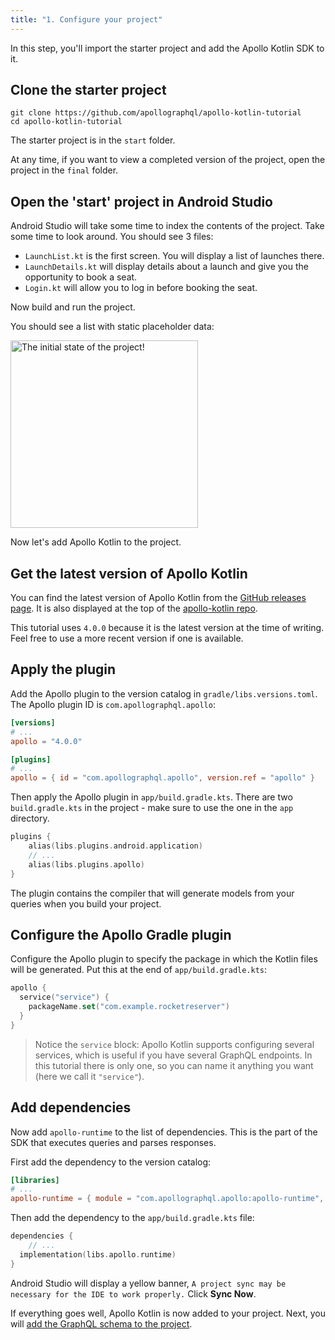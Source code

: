 ```yaml
---
title: "1. Configure your project"
---
```


In this step, you'll import the starter project and add the Apollo Kotlin SDK to it.

## Clone the starter project

```
git clone https://github.com/apollographql/apollo-kotlin-tutorial
cd apollo-kotlin-tutorial
```

The starter project is in the `start` folder. 

At any time, if you want to view a completed version of the project, open the project in the `final` folder.

## Open the 'start' project in Android Studio

Android Studio will take some time to index the contents of the project. Take some time to look around. You should see 3 files:

* `LaunchList.kt` is the first screen. You will display a list of launches there.
* `LaunchDetails.kt` will display details about a launch and give you the opportunity to book a seat.
* `Login.kt` will allow you to log in before booking the seat.

Now build and run the project.

You should see a list with static placeholder data:

<img src="images/initial.png" alt="The initial state of the project!" class="screenshot" width="300"/>

Now let's add Apollo Kotlin to the project.

## Get the latest version of Apollo Kotlin

You can find the latest version of Apollo Kotlin from the [GitHub releases page](https://github.com/apollographql/apollo-kotlin/releases). It is also displayed at the top of the [apollo-kotlin repo](https://github.com/apollographql/apollo-kotlin/).

This tutorial uses `4.0.0` because it is the latest version at the time of writing. Feel free to use a more recent version if one is available.

## Apply the plugin

Add the Apollo plugin to the version catalog in `gradle/libs.versions.toml`. The Apollo plugin ID is `com.apollographql.apollo`:

```toml title="gradle/libs.versions.toml"
[versions]
# ...
apollo = "4.0.0"

[plugins]
# ...
apollo = { id = "com.apollographql.apollo", version.ref = "apollo" }
```

Then apply the Apollo plugin in `app/build.gradle.kts`. There are two `build.gradle.kts` in the project - make sure to use the one in the `app` directory.

```kotlin title="app/build.gradle.kts"
plugins {
    alias(libs.plugins.android.application)
    // ...
    alias(libs.plugins.apollo)
}
```

The plugin contains the compiler that will generate models from your queries when you build your project.

## Configure the Apollo Gradle plugin

Configure the Apollo plugin to specify the package in which the Kotlin files will be generated. Put this at the end of `app/build.gradle.kts`:

```kotlin title="app/build.gradle.kts"
apollo {
  service("service") {
    packageName.set("com.example.rocketreserver")
  }
}
```

> Notice the `service` block: Apollo Kotlin supports configuring several services, which is useful if you have several GraphQL endpoints. In this tutorial there is only one, so you can name it anything you want (here we call it `"service"`). 

## Add dependencies

Now add `apollo-runtime` to the list of dependencies. This is the part of the SDK that executes queries and parses responses.

First add the dependency to the version catalog:

```toml title="gradle/libs.versions.toml"
[libraries]
# ...
apollo-runtime = { module = "com.apollographql.apollo:apollo-runtime", version.ref = "apollo"}
```

Then add the dependency to the `app/build.gradle.kts` file:

```kotlin title="app/build.gradle.kts"
dependencies {
    // ...
  implementation(libs.apollo.runtime)
}
```

Android Studio will display a yellow banner, `A project sync may be necessary for the IDE to work properly.` Click **Sync Now**.

If everything goes well, Apollo Kotlin is now added to your project. Next, you will [add the GraphQL schema to the project](02-add-the-graphql-schema).

